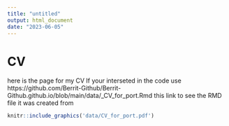 ```yaml
---
title: "untitled"
output: html_document
date: "2023-06-05"
---
```


# CV

here is the page for my CV
If your interseted in the code use https://github.com/Berrit-Github/Berrit-Github.github.io/blob/main/data/_CV_for_port.Rmd this link to see the RMD file it was created from

```r
knitr::include_graphics('data/CV_for_port.pdf')
```